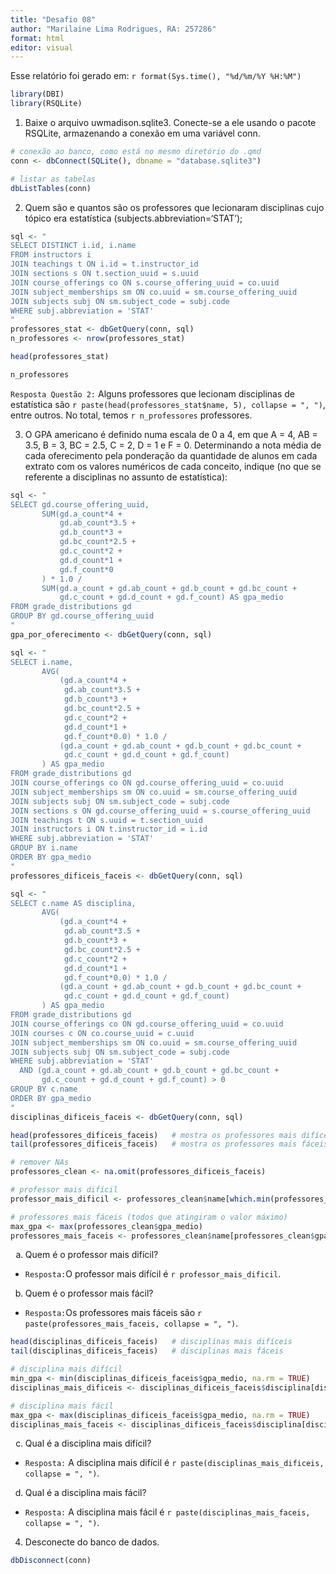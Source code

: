 ```yaml
---
title: "Desafio 08"
author: "Marilaine Lima Rodrigues, RA: 257286"
format: html
editor: visual
---
```


Esse relatório foi gerado em: `r format(Sys.time(), "%d/%m/%Y %H:%M")`

```r
library(DBI)
library(RSQLite)
```

1. Baixe o arquivo uwmadison.sqlite3. Conecte-se a ele usando o pacote RSQLite, armazenando a conexão em uma variável conn.
```r
# conexão ao banco, como está no mesmo diretório do .qmd
conn <- dbConnect(SQLite(), dbname = "database.sqlite3")

# listar as tabelas
dbListTables(conn)
```
2. Quem são e quantos são os professores que lecionaram disciplinas cujo tópico era estatística (subjects.abbreviation='STAT');

```r
sql <- "
SELECT DISTINCT i.id, i.name
FROM instructors i
JOIN teachings t ON i.id = t.instructor_id
JOIN sections s ON t.section_uuid = s.uuid
JOIN course_offerings co ON s.course_offering_uuid = co.uuid
JOIN subject_memberships sm ON co.uuid = sm.course_offering_uuid
JOIN subjects subj ON sm.subject_code = subj.code
WHERE subj.abbreviation = 'STAT'
"
professores_stat <- dbGetQuery(conn, sql)
n_professores <- nrow(professores_stat)
```

```r
head(professores_stat)
```

```r
n_professores
```

`Resposta Questão 2:` Alguns professores que lecionam disciplinas de estatística são `r paste(head(professores_stat$name, 5), collapse = ", ")`, entre outros. No total, temos `r n_professores` professores.


3. O GPA americano é definido numa escala de 0 a 4, em que A = 4, AB = 3.5, B = 3, BC = 2.5, C = 2, D = 1 e F = 0. Determinando a nota média de cada oferecimento pela ponderação da quantidade de alunos em cada extrato com os valores numéricos de cada conceito, indique (no que se referente a disciplinas no assunto de estatística):
```r
sql <- "
SELECT gd.course_offering_uuid,
       SUM(gd.a_count*4 +
           gd.ab_count*3.5 +
           gd.b_count*3 +
           gd.bc_count*2.5 +
           gd.c_count*2 +
           gd.d_count*1 +
           gd.f_count*0
       ) * 1.0 / 
       SUM(gd.a_count + gd.ab_count + gd.b_count + gd.bc_count +
           gd.c_count + gd.d_count + gd.f_count) AS gpa_medio
FROM grade_distributions gd
GROUP BY gd.course_offering_uuid
"
gpa_por_oferecimento <- dbGetQuery(conn, sql)
```

```r
sql <- "
SELECT i.name,
       AVG(
           (gd.a_count*4 +
            gd.ab_count*3.5 +
            gd.b_count*3 +
            gd.bc_count*2.5 +
            gd.c_count*2 +
            gd.d_count*1 +
            gd.f_count*0.0) * 1.0 /
           (gd.a_count + gd.ab_count + gd.b_count + gd.bc_count +
            gd.c_count + gd.d_count + gd.f_count)
       ) AS gpa_medio
FROM grade_distributions gd
JOIN course_offerings co ON gd.course_offering_uuid = co.uuid
JOIN subject_memberships sm ON co.uuid = sm.course_offering_uuid
JOIN subjects subj ON sm.subject_code = subj.code
JOIN sections s ON gd.course_offering_uuid = s.course_offering_uuid
JOIN teachings t ON s.uuid = t.section_uuid
JOIN instructors i ON t.instructor_id = i.id
WHERE subj.abbreviation = 'STAT'
GROUP BY i.name
ORDER BY gpa_medio
"
professores_dificeis_faceis <- dbGetQuery(conn, sql)
```

```r
sql <- "
SELECT c.name AS disciplina,
       AVG(
           (gd.a_count*4 +
            gd.ab_count*3.5 +
            gd.b_count*3 +
            gd.bc_count*2.5 +
            gd.c_count*2 +
            gd.d_count*1 +
            gd.f_count*0.0) * 1.0 /
           (gd.a_count + gd.ab_count + gd.b_count + gd.bc_count +
            gd.c_count + gd.d_count + gd.f_count)
       ) AS gpa_medio
FROM grade_distributions gd
JOIN course_offerings co ON gd.course_offering_uuid = co.uuid
JOIN courses c ON co.course_uuid = c.uuid
JOIN subject_memberships sm ON co.uuid = sm.course_offering_uuid
JOIN subjects subj ON sm.subject_code = subj.code
WHERE subj.abbreviation = 'STAT'
  AND (gd.a_count + gd.ab_count + gd.b_count + gd.bc_count +
       gd.c_count + gd.d_count + gd.f_count) > 0
GROUP BY c.name
ORDER BY gpa_medio
"
disciplinas_dificeis_faceis <- dbGetQuery(conn, sql)
```

```r
head(professores_dificeis_faceis)   # mostra os professores mais difíceis
tail(professores_dificeis_faceis)   # mostra os professores mais fáceis
```

```r
# remover NAs
professores_clean <- na.omit(professores_dificeis_faceis)

# professor mais difícil
professor_mais_dificil <- professores_clean$name[which.min(professores_clean$gpa_medio)]

# professores mais fáceis (todos que atingiram o valor máximo)
max_gpa <- max(professores_clean$gpa_medio)
professores_mais_faceis <- professores_clean$name[professores_clean$gpa_medio == max_gpa]
```

a. Quem é o professor mais difícil?
 - `Resposta:`O professor mais difícil é `r professor_mais_dificil`.  
b. Quem é o professor mais fácil?
 - `Resposta:`Os professores mais fáceis são `r paste(professores_mais_faceis, collapse = ", ")`.  

```r
head(disciplinas_dificeis_faceis)   # disciplinas mais difíceis
tail(disciplinas_dificeis_faceis)   # disciplinas mais fáceis
```


```r
# disciplina mais difícil
min_gpa <- min(disciplinas_dificeis_faceis$gpa_medio, na.rm = TRUE)
disciplinas_mais_dificeis <- disciplinas_dificeis_faceis$disciplina[disciplinas_dificeis_faceis$gpa_medio == min_gpa]

# disciplina mais fácil
max_gpa <- max(disciplinas_dificeis_faceis$gpa_medio, na.rm = TRUE)
disciplinas_mais_faceis <- disciplinas_dificeis_faceis$disciplina[disciplinas_dificeis_faceis$gpa_medio == max_gpa]
```

c. Qual é a disciplina mais difícil?
 - `Resposta:` A disciplina mais difícil é `r paste(disciplinas_mais_dificeis, collapse = ", ")`.
 
d. Qual é a disciplina mais fácil?
 - `Resposta:` A disciplina mais fácil é `r paste(disciplinas_mais_faceis, collapse = ", ")`.


4. Desconecte do banco de dados.
```r
dbDisconnect(conn)
```


